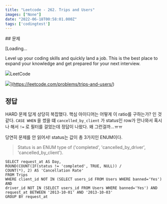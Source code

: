 ```yaml
---
title: "Leetcode - 262. Trips and Users"
images: ["None"]
date: "2022-06-18T00:58:01.000Z"
tags: ['codingtest']
---
```


<TOCInline toc={props.toc} asDisclosure />
## 문제

[Loading...

Level up your coding skills and quickly land a job. This is the best place to expand your knowledge and get prepared for your next interview.

![](https://leetcode.com/favicon-192x192.png)LeetCode

![](https://leetcode.com/static/images/LeetCode_Sharing.png)](https://leetcode.com/problems/trips-and-users/)

## 정답

HARD 문제 답게 상당히 복잡했다. 핵심 아이디어는 어떻게 이 ratio를 구하는가? 인 것 같다. `CASE WHEN` 을 썼을 떄 `cancelled_by_client` 가 status인 row가 안나와서 혹시나 해서 `!=` 로 필터를 걸었는데 정답이 나왔다. 왜 그런걸까...ㅠㅠ

당연히 문제를 안 읽어서! status는 값이 총 3가지인 ENUM이다.

> Status is an ENUM type of ('completed', 'cancelled\_by\_driver', 'cancelled\_by\_client').

```
SELECT request_at AS Day,
ROUND(COUNT(IF(status != 'completed', TRUE, NULL)) /
COUNT(*), 2) AS 'Cancellation Rate'
FROM Trips
WHERE client_id NOT IN (SELECT users_id FROM Users WHERE banned='Yes') AND
driver_id NOT IN (SELECT users_id FROM Users WHERE banned='Yes') AND
request_at BETWEEN '2013-10-01' AND '2013-10-03'
GROUP BY request_at

```
